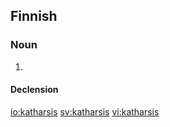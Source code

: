 ==Finnish==

===Noun===
{{fi-noun}}

# {{alternative spelling of|[[katarsis]]|lang=fi}}

====Declension====
{{fi-decl-vastaus|katharsi}}

[[io:katharsis]]
[[sv:katharsis]]
[[vi:katharsis]]